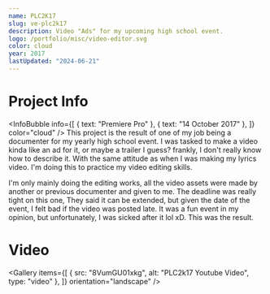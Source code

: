 ```yaml
---
name: PLC2K17
slug: ve-plc2k17
description: Video "Ads" for my upcoming high school event.
logo: /portfolio/misc/video-editor.svg
color: cloud
year: 2017
lastUpdated: "2024-06-21"
---
```


# Project Info
<InfoBubble
    info={[
        { text: "Premiere Pro" },
        { text: "14 October 2017" },
    ]}
    color="cloud"
/>
This project is the result of one of my job being a documenter for my yearly high school event. I was tasked to make a video kinda like an ad for it, or maybe a trailer I guess? frankly, I don't really know how to describe it. With the same attitude as when I was making my lyrics video. I'm doing this to practice my video editing skills.

I'm only mainly doing the editing works, all the video assets were made by another or previous documenter and given to me. The deadline was really tight on this one, They said it can be extended, but given the date of the event, I felt bad if the video was posted late. It was a fun event in my opinion, but unfortunately, I was sicked after it lol xD. This was the result.

# Video
<Gallery
    items={[
        {
            src: "8VumGU01xkg",
            alt: "PLC2k17 Youtube Video",
            type: "video"
        },
    ]}
    orientation="landscape"
/>